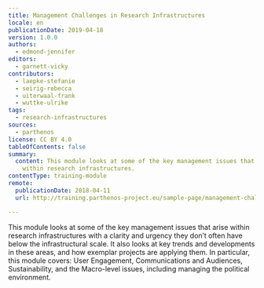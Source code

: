 ```yaml
---
title: Management Challenges in Research Infrastructures
locale: en
publicationDate: 2019-04-18
version: 1.0.0
authors:
  - edmond-jennifer
editors:
  - garnett-vicky
contributors:
  - laepke-stefanie
  - seirig-rebecca
  - uiterwaal-frank
  - wuttke-ulrike
tags:
  - research-infrastructures
sources:
  - parthenos
license: CC BY 4.0
tableOfContents: false
summary:
  content: This module looks at some of the key management issues that arise
    within research infrastructures.
contentType: training-module
remote:
  publicationDate: 2018-04-11
  url: http://training.parthenos-project.eu/sample-page/management-challenges/

---
```


This module looks at some of the key management issues that arise within research infrastructures with a clarity and urgency they don’t often have below the infrastructural scale. It also looks at key trends and developments in these areas, and how exemplar projects are applying them. In particular, this module covers: User Engagement, Communications and Audiences, Sustainability, and the Macro-level issues, including managing the political environment.

<ExternalResource
  title="Interested in learning more?"
  subtitle="Check out Management Challenges in Research Infrastructures on PARTHENOS"
  url="http://training.parthenos-project.eu/sample-page/management-challenges/"
/>
